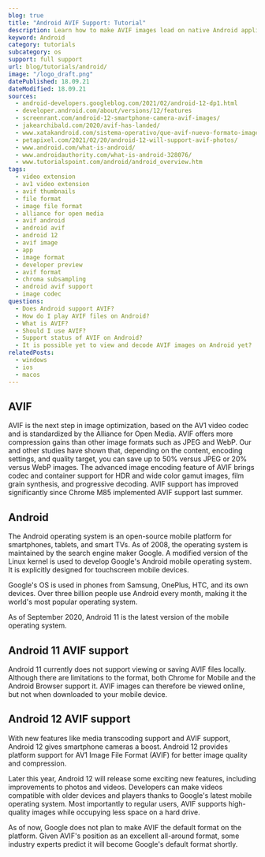 ```yaml
---
blog: true
title: "Android AVIF Support: Tutorial"
description: Learn how to make AVIF images load on native Android applications.
keyword: Android
category: tutorials
subcategory: os
support: full support
url: blog/tutorials/android/
image: "/logo_draft.png"
datePublished: 18.09.21
dateModified: 18.09.21
sources:
  - android-developers.googleblog.com/2021/02/android-12-dp1.html
  - developer.android.com/about/versions/12/features
  - screenrant.com/android-12-smartphone-camera-avif-images/
  - jakearchibald.com/2020/avif-has-landed/
  - www.xatakandroid.com/sistema-operativo/que-avif-nuevo-formato-imagen-que-llega-android-12-para-reemplazar-a-jpg
  - petapixel.com/2021/02/20/android-12-will-support-avif-photos/
  - www.android.com/what-is-android/
  - www.androidauthority.com/what-is-android-328076/
  - www.tutorialspoint.com/android/android_overview.htm
tags:
  - video extension
  - av1 video extension
  - avif thumbnails
  - file format
  - image file format
  - alliance for open media
  - avif android
  - android avif
  - android 12
  - avif image
  - app
  - image format
  - developer preview
  - avif format
  - chroma subsampling
  - android avif support
  - image codec
questions:
  - Does Android support AVIF?
  - How do I play AVIF files on Android?
  - What is AVIF?
  - Should I use AVIF?
  - Support status of AVIF on Android?
  - It is possible yet to view and decode AVIF images on Android yet?
relatedPosts:
  - windows
  - ios
  - macos
---
```


## AVIF

AVIF is the next step in image optimization, based on the AV1 video codec and is standardized by the Alliance for Open Media. AVIF offers more compression gains than other image formats such as JPEG and WebP. Our and other studies have shown that, depending on the content, encoding settings, and quality target, you can save up to 50% versus JPEG or 20% versus WebP images. The advanced image encoding feature of AVIF brings codec and container support for HDR and wide color gamut images, film grain synthesis, and progressive decoding. AVIF support has improved significantly since Chrome M85 implemented AVIF support last summer.

## Android

The Android operating system is an open-source mobile platform for smartphones, tablets, and smart TVs. As of 2008, the operating system is maintained by the search engine maker Google. A modified version of the Linux kernel is used to develop Google's Android mobile operating system. It is explicitly designed for touchscreen mobile devices.

Google's OS is used in phones from Samsung, OnePlus, HTC, and its own devices. Over three billion people use Android every month, making it the world's most popular operating system.

As of September 2020, Android 11 is the latest version of the mobile operating system.

## Android 11 AVIF support

Android 11 currently does not support viewing or saving AVIF files locally. Although there are limitations to the format, both Chrome for Mobile and the Android Browser support it. AVIF images can therefore be viewed online, but not when downloaded to your mobile device.

## Android 12 AVIF support

With new features like media transcoding support and AVIF support, Android 12 gives smartphone cameras a boost. Android 12 provides platform support for AV1 Image File Format (AVIF) for better image quality and compression.

Later this year, Android 12 will release some exciting new features, including improvements to photos and videos. Developers can make videos compatible with older devices and players thanks to Google's latest mobile operating system. Most importantly to regular users, AVIF supports high-quality images while occupying less space on a hard drive.

As of now, Google does not plan to make AVIF the default format on the platform. Given AVIF's position as an excellent all-around format, some industry experts predict it will become Google's default format shortly.
